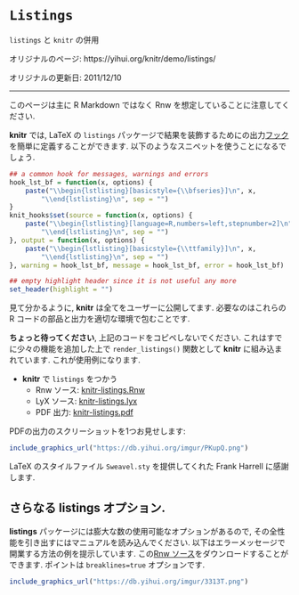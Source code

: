 <!---
title: Listings
subtitle: Using knitr with listings
date: '2011-12-10'
slug: listings
--->

# `Listings` {-#listings}

`listings` と `knitr` の併用

オリジナルのページ: https://yihui.org/knitr/demo/listings/

オリジナルの更新日: 2011/12/10

----

:::{.infobox .tip data-latex="{tip}"}
このページは主に R Markdown ではなく Rnw を想定していることに注意してください.
:::

**knitr** では, LaTeX の `listings` パッケージで結果を装飾するためにの出力[フック](#hooks)を簡単に定義することができます. 以下のようなスニペットを使うことになるでしょう.

```r
## a common hook for messages, warnings and errors
hook_lst_bf = function(x, options) {
    paste("\\begin{lstlisting}[basicstyle={\\bfseries}]\n", x, 
        "\\end{lstlisting}\n", sep = "")
}
knit_hooks$set(source = function(x, options) {
    paste("\\begin{lstlisting}[language=R,numbers=left,stepnumber=2]\n", x, 
        "\\end{lstlisting}\n", sep = "")
}, output = function(x, options) {
    paste("\\begin{lstlisting}[basicstyle={\\ttfamily}]\n", x, 
        "\\end{lstlisting}\n", sep = "")
}, warning = hook_lst_bf, message = hook_lst_bf, error = hook_lst_bf)

## empty highlight header since it is not useful any more
set_header(highlight = "")
```

見て分かるように, **knitr** は全てをユーザーに公開してます. 必要なのはこれらの R コードの部品と出力を適切な環境で包むことです.

**ちょっと待ってください**, 上記のコードをコピペしないでください. これはすでに少々の機能を追加した上で `render_listings()` 関数として **knitr** に組み込まれています. これが使用例になります.

- **knitr** で `listings` をつかう
  - Rnw ソース: [knitr-listings.Rnw](https://github.com/yihui/knitr/blob/master/inst/examples/knitr-listings.Rnw)
  - LyX ソース: [knitr-listings.lyx](https://github.com/yihui/knitr/blob/master/inst/examples/knitr-listings.lyx)
  - PDF 出力: [knitr-listings.pdf](https://github.com/yihui/knitr/releases/download/doc/knitr-listings.pdf)

PDFの出力のスクリーショットを1つお見せします:

```r
include_graphics_url("https://db.yihui.org/imgur/PKupQ.png")
```

LaTeX のスタイルファイル `Sweavel.sty` を提供してくれた Frank Harrell に感謝します.

## さらなる listings オプション.

**listings** パッケージには膨大な数の使用可能なオプションがあるので, その全性能を引き出すにはマニュアルを読み込んでください. 以下はエラーメッセージで開業する方法の例を提示しています. この[Rnw ソース](https://gist.github.com/2209775)をダウンロードすることができます.  ポイントは `breaklines=true` オプションです.

```r
include_graphics_url("https://db.yihui.org/imgur/3313T.png")
```
